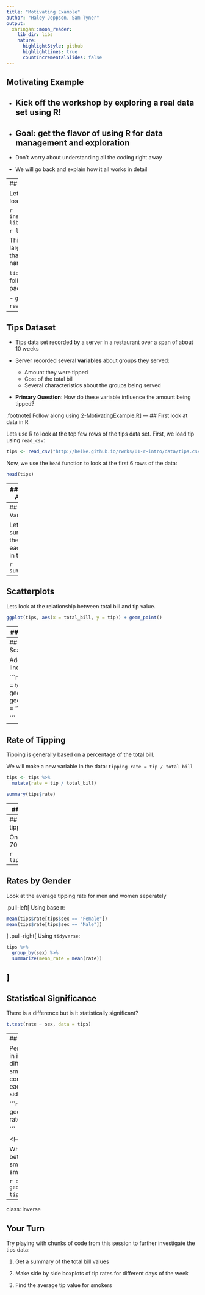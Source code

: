 ```yaml
---
title: "Motivating Example"
author: "Haley Jeppson, Sam Tyner"
output: 
  xaringan::moon_reader:
    lib_dir: libs
    nature:
      highlightStyle: github
      highlightLines: true
      countIncrementalSlides: false
---
```


## Motivating Example

- Kick off the workshop by exploring a real data set using R!
--


- Goal: get the flavor of using R for data management and exploration
--


- Don't worry about understanding all the coding right away

- We will go back and explain how it all works in detail

---
## Getting Started

Let's begin by installing and loading `tidyverse`:

```r
install.packages("tidyverse")
library(tidyverse)
```

```r
library(tidyverse)
```

This workshop will focus largely on a group of packages that live together under the name `tidyverse`. 

`tidyverse` includes the following well known packages:

- `ggplot2`
- `dplyr`
- `tidyr`
- `readr`
- and more!

---

## Tips Dataset

- Tips data set recorded by a server in a restaurant over a span of about 10 weeks

- Server recorded several **variables** about groups they served:

    - Amount they were tipped
    - Cost of the total bill
    - Several characteristics about the groups being served
    
- **Primary Question**: How do these variable influence the amount being tipped?

.footnote[
Follow along using [2-MotivatingExample.R](../code/2-MotivatingExample.R)
]
---
## First look at data in R

Lets use R to look at the top few rows of the tips data set. First, we load tip using `read_csv`:

```r
tips <- read_csv("http://heike.github.io/rwrks/01-r-intro/data/tips.csv")
```

Now, we use the `head` function to look at the first 6 rows of the data:

```r
head(tips)
```

---
## Tips Data: Attributes

How big is this data set and what types of variables are in each column?

```r
str(tips)
```

---
## Tips: Variables

Let's get a summary of the values for each variable in tips:

```r
summary(tips)
```

---
## Scatterplots

Lets look at the relationship between total bill and tip value.  

```r
ggplot(tips, aes(x = total_bill, y = tip)) + geom_point()
```

---
## More Scatterplots

Color the points by lunch and dinner groups

```r
ggplot(tips, aes(x = total_bill, y = tip, colour = time)) + geom_point()
```

---
## Even More Scatterplots

Add linear regression line to the plot

```r
ggplot(tips, aes(x = total_bill, y = tip)) + 
  geom_point() + 
  geom_smooth(method = "lm")

```

---
## Rate of Tipping

Tipping is generally based on a percentage of the total bill. 

We will make a new variable in the data: `tipping rate = tip / total bill`

```r
tips <- tips %>% 
  mutate(rate = tip / total_bill)

summary(tips$rate)
```

---
## Tipping Rate Histogram

Lets look distribution of tipping rate values with a histogram

```r
ggplot(tips) + geom_histogram(aes(x = rate), binwidth = .01)
```

---
## Someone is an AMAZING tipper...

One person tipped over 70%, who are they?

```r
tips[which.max(tips$rate),]
```

---
## Rates by Gender

Look at the average tipping rate for men and women seperately

.pull-left[
Using base `R`:

```r
mean(tips$rate[tips$sex == "Female"])
mean(tips$rate[tips$sex == "Male"])
```
]
.pull-right[
Using `tidyverse`:

```r
tips %>% 
  group_by(sex) %>% 
  summarize(mean_rate = mean(rate))
```
]
---
## Statistical Significance

There is a difference but is it statistically significant?

```r
t.test(rate ~ sex, data = tips)
```

---
## Boxplots

Perhaps we are interested in if smokers tip at a different rate than non-smokers.  We could compare the rate values of each group with a side by side boxplot!

```r
ggplot(tips) + geom_boxplot(aes(smoker, rate))

```

<!--
## Boxplots Again

What about the difference between male and female smokers and non-smokers?

```r
qplot(smoker, rate, geom = "boxplot", data = tips, color = sex)
```
--> 

---
class: inverse

## Your Turn 

Try playing with chunks of code from this session to further investigate the tips data:

1. Get a summary of the total bill values

2. Make side by side boxplots of tip rates for different days of the week

3. Find the average tip value for smokers
